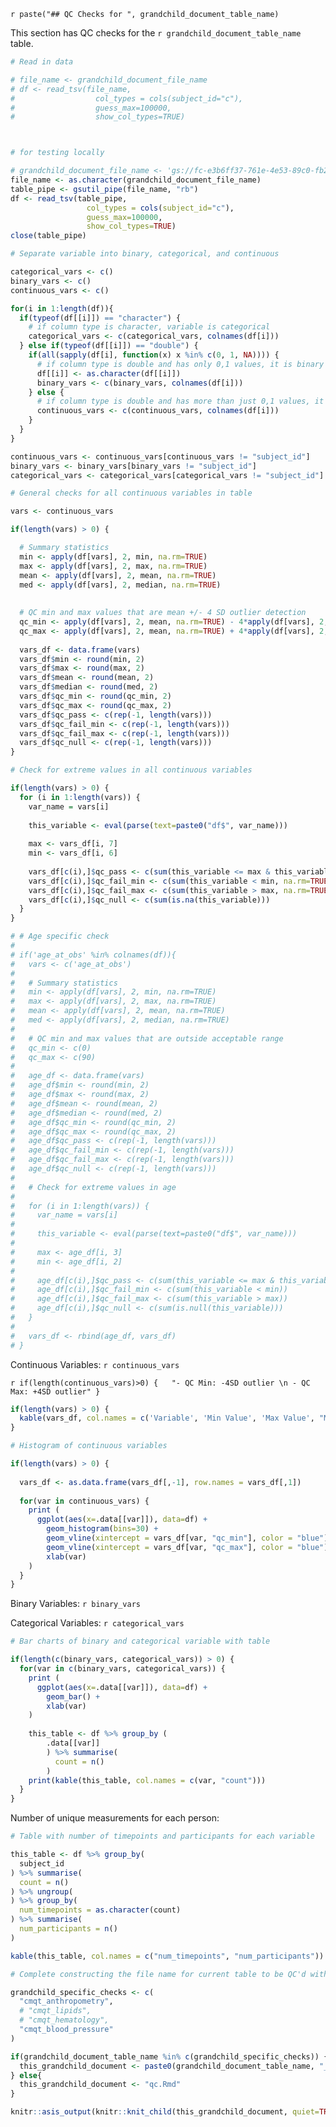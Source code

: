 `r paste("## QC Checks for ", grandchild_document_table_name)`

This section has QC checks for the `r grandchild_document_table_name` table. 

```r
# Read in data

# file_name <- grandchild_document_file_name
# df <- read_tsv(file_name,
#                  col_types = cols(subject_id="c"),
#                  guess_max=100000,
#                  show_col_types=TRUE)



# for testing locally 

# grandchild_document_file_name <- 'gs://fc-e3b6ff37-761e-4e53-89c0-fb243b8bd8e5/test_data/population_descriptor.tsv'
file_name <- as.character(grandchild_document_file_name)
table_pipe <- gsutil_pipe(file_name, "rb")
df <- read_tsv(table_pipe,
                 col_types = cols(subject_id="c"),
                 guess_max=100000,
                 show_col_types=TRUE)
close(table_pipe)
```

```r
# Separate variable into binary, categorical, and continuous 

categorical_vars <- c()
binary_vars <- c()
continuous_vars <- c()

for(i in 1:length(df)){
  if(typeof(df[[i]]) == "character") {
    # if column type is character, variable is categorical 
    categorical_vars <- c(categorical_vars, colnames(df[i]))
  } else if(typeof(df[[i]]) == "double") {
    if(all(sapply(df[i], function(x) x %in% c(0, 1, NA)))) { 
      # if column type is double and has only 0,1 values, it is binary 
      df[[i]] <- as.character(df[[i]])
      binary_vars <- c(binary_vars, colnames(df[i]))
    } else {
      # if column type is double and has more than just 0,1 values, it is continuous  
      continuous_vars <- c(continuous_vars, colnames(df[i]))
    }
  }
}

continuous_vars <- continuous_vars[continuous_vars != "subject_id"]
binary_vars <- binary_vars[binary_vars != "subject_id"]
categorical_vars <- categorical_vars[categorical_vars != "subject_id"]
```

```r
# General checks for all continuous variables in table 

vars <- continuous_vars

if(length(vars) > 0) {

  # Summary statistics 
  min <- apply(df[vars], 2, min, na.rm=TRUE)
  max <- apply(df[vars], 2, max, na.rm=TRUE)
  mean <- apply(df[vars], 2, mean, na.rm=TRUE)
  med <- apply(df[vars], 2, median, na.rm=TRUE)
  
  
  # QC min and max values that are mean +/- 4 SD outlier detection
  qc_min <- apply(df[vars], 2, mean, na.rm=TRUE) - 4*apply(df[vars], 2, sd, na.rm=TRUE)
  qc_max <- apply(df[vars], 2, mean, na.rm=TRUE) + 4*apply(df[vars], 2, sd, na.rm=TRUE)
  
  vars_df <- data.frame(vars)
  vars_df$min <- round(min, 2)
  vars_df$max <- round(max, 2)
  vars_df$mean <- round(mean, 2)
  vars_df$median <- round(med, 2)
  vars_df$qc_min <- round(qc_min, 2) 
  vars_df$qc_max <- round(qc_max, 2)
  vars_df$qc_pass <- c(rep(-1, length(vars)))
  vars_df$qc_fail_min <- c(rep(-1, length(vars)))
  vars_df$qc_fail_max <- c(rep(-1, length(vars)))
  vars_df$qc_null <- c(rep(-1, length(vars)))
}
```

```r
# Check for extreme values in all continuous variables 

if(length(vars) > 0) {
  for (i in 1:length(vars)) {
    var_name = vars[i]
    
    this_variable <- eval(parse(text=paste0("df$", var_name)))
    
    max <- vars_df[i, 7]
    min <- vars_df[i, 6]
    
    vars_df[c(i),]$qc_pass <- c(sum(this_variable <= max & this_variable >= min, na.rm=TRUE))
    vars_df[c(i),]$qc_fail_min <- c(sum(this_variable < min, na.rm=TRUE))
    vars_df[c(i),]$qc_fail_max <- c(sum(this_variable > max, na.rm=TRUE))
    vars_df[c(i),]$qc_null <- c(sum(is.na(this_variable)))
  }
}
```

```r
# # Age specific check 
# 
# if('age_at_obs' %in% colnames(df)){
#   vars <- c('age_at_obs')
#   
#   # Summary statistics 
#   min <- apply(df[vars], 2, min, na.rm=TRUE)
#   max <- apply(df[vars], 2, max, na.rm=TRUE)
#   mean <- apply(df[vars], 2, mean, na.rm=TRUE)
#   med <- apply(df[vars], 2, median, na.rm=TRUE)
#   
#   # QC min and max values that are outside acceptable range
#   qc_min <- c(0)
#   qc_max <- c(90)
#   
#   age_df <- data.frame(vars)
#   age_df$min <- round(min, 2)
#   age_df$max <- round(max, 2)
#   age_df$mean <- round(mean, 2)
#   age_df$median <- round(med, 2)
#   age_df$qc_min <- round(qc_min, 2) 
#   age_df$qc_max <- round(qc_max, 2)
#   age_df$qc_pass <- c(rep(-1, length(vars)))
#   age_df$qc_fail_min <- c(rep(-1, length(vars)))
#   age_df$qc_fail_max <- c(rep(-1, length(vars)))
#   age_df$qc_null <- c(rep(-1, length(vars)))
#   
#   # Check for extreme values in age
#   
#   for (i in 1:length(vars)) {
#     var_name = vars[i]
#     
#     this_variable <- eval(parse(text=paste0("df$", var_name)))
#     
#     max <- age_df[i, 3]
#     min <- age_df[i, 2]
#     
#     age_df[c(i),]$qc_pass <- c(sum(this_variable <= max & this_variable >= min))
#     age_df[c(i),]$qc_fail_min <- c(sum(this_variable < min))
#     age_df[c(i),]$qc_fail_max <- c(sum(this_variable > max))
#     age_df[c(i),]$qc_null <- c(sum(is.null(this_variable)))
#   }
#   
#   vars_df <- rbind(age_df, vars_df)
# }
```

Continuous Variables: `r continuous_vars`

`r if(length(continuous_vars)>0) {
  "- QC Min: -4SD outlier \n - QC Max: +4SD outlier"
}`

  
```r
if(length(vars) > 0) {
  kable(vars_df, col.names = c('Variable', 'Min Value', 'Max Value', "Mean", "Median", "QC Min", "QC Max", 'Pass QC', 'Fail QC Min', 'Fail QC Max', 'Null Values'))
}
```

```r
# Histogram of continuous variables 

if(length(vars) > 0) {
  
  vars_df <- as.data.frame(vars_df[,-1], row.names = vars_df[,1])
  
  for(var in continuous_vars) {
    print (
      ggplot(aes(x=.data[[var]]), data=df) +
        geom_histogram(bins=30) +
        geom_vline(xintercept = vars_df[var, "qc_min"], color = "blue") + 
        geom_vline(xintercept = vars_df[var, "qc_max"], color = "blue") + 
        xlab(var)
    )
  }
}
```

Binary Variables: `r binary_vars`

Categorical Variables: `r categorical_vars`

```r
# Bar charts of binary and categorical variable with table

if(length(c(binary_vars, categorical_vars)) > 0) {
  for(var in c(binary_vars, categorical_vars)) {
    print ( 
      ggplot(aes(x=.data[[var]]), data=df) +
        geom_bar() +
        xlab(var)
    ) 
    
    this_table <- df %>% group_by (
        .data[[var]] 
        ) %>% summarise(
          count = n()
        )
    print(kable(this_table, col.names = c(var, "count")))
  }
}
```

Number of unique measurements for each person: 

```r
# Table with number of timepoints and participants for each variable 

this_table <- df %>% group_by(
  subject_id
) %>% summarise(
  count = n()
) %>% ungroup(
) %>% group_by(
  num_timepoints = as.character(count)
) %>% summarise(
  num_participants = n()
)

kable(this_table, col.names = c("num_timepoints", "num_participants"))
```

```r
# Complete constructing the file name for current table to be QC'd with table-specific checks

grandchild_specific_checks <- c(
  "cmqt_anthropometry",
  # "cmqt_lipids",
  # "cmqt_hematology",
  "cmqt_blood_pressure"
)

if(grandchild_document_table_name %in% c(grandchild_specific_checks)) {
  this_grandchild_document <- paste0(grandchild_document_table_name, "_qc.Rmd")
} else{
  this_grandchild_document <- "qc.Rmd"
}
```

```r
knitr::asis_output(knitr::knit_child(this_grandchild_document, quiet=TRUE))
```

